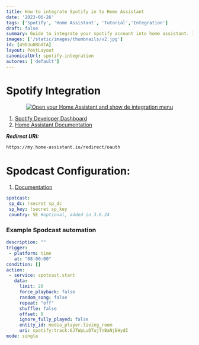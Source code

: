 ```yaml
---
title: How to integrate Spotify in to Home Assistant
date: '2023-06-26'
tags: ['Spotify', 'Home Assistant', 'Tutorial','Integration']
draft: false
summary: Guide to integrate your spotify account into home assistant. It’s easy to follow and provides step-by-step instructions 
images: ['/static/images/thumbnails/v2.jpg']
id: [498Ju8BGdTA]
layout: PostLayout
canonicalUrl: spotify-integration
autores: ['default']
---
```


# Spotify Integration
<center><a href="https://my.home-assistant.io/redirect/config_flow_start?domain=spotify" target="_blank" rel="noopener"><img src="https://my.home-assistant.io/badges/config_flow_start.svg" alt="Open your Home Assistant and show de integration menu" /></a></center>

1. [Spotify Developer Dashboard](https://developer.spotify.com/dashboard)
1. [Home Assistant Documentation](https://www.home-assistant.io/integrations/spotify/)

**_Redirect URI:_**
```
https://my.home-assistant.io/redirect/oauth
```

# Spodcast Configuration:
1. [Documentation](https://github.com/fondberg/spotcast/blob/master/README.md)
 ```yaml
 spotcast:
  sp_dc: !secret sp_dc
  sp_key: !secret sp_key
  country: SE #optional, added in 3.6.24
 ``` 

### Example Spodcast automation
 ```yaml
 description: ""
trigger:
  - platform: time
    at: "08:00:00"
condition: []
action:
  - service: spotcast.start
    data:
      limit: 20
      force_playback: false
      random_song: false
      repeat: "off"
      shuffle: false
      offset: 0
      ignore_fully_played: false
      entity_id: media_player.living_room
      uri: spotify:track:6JTWpLuDTujTnBaNjEHydI
mode: single
 ```




